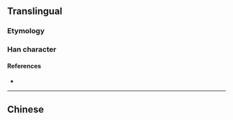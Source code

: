 {{character info/new}}
{{also|場}}
==Translingual==
{{stroke order}}

===Etymology===
{{Han simp|場|f=昜|t=𠃓}}

===Han character===
{{Han char|rn=32|rad=土|as=03|sn=6|four=|canj=GNSH|ids=⿰土𠃓}}

====References====
* {{Han ref|kx=0224.181|hdz=10421.010|uh=573A|ud=22330}}

----

==Chinese==
{{zh-see|場}}